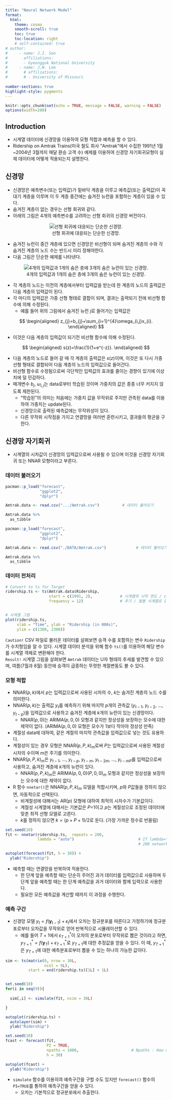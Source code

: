 ```yaml
---
title: "Neural Network Model"
format: 
  html:
    theme: cosmo
    smooth-scroll: true
    toc: true
    toc-location: right
    # self-contained: true
# author: 
#     - name: J.I. Seo
#       affiliations:
#       - Gyeongguk National University
#     - name: J.W. Lee
#       # affiliations:
#       # - University of Missouri
      
number-sections: true
highlight-style: pygments
---
```


```r
knitr::opts_chunk$set(echo = TRUE, message = FALSE, warning = FALSE)
options(width=200)
```

## Introduction

- 시계열 데이터에 신경망을 이용하여 모형 적합과 예측을 할 수 있다.
- Ridership on Amtrak Trains(미국 철도 회사 “Amtrak”에서 수집한 1991년 1월~2004년 3월까지 매달 환승 고객 수) 예제를 이용하여 신경망 자기회귀모형이 실제 데이터에 어떻게 적용되는지 설명한다.


## 신경망

- 신경망은 예측변수(또는 입력값)가 밑바닥 계층을 이루고 예측값(또는 출력값)이 꼭대기 계층을 이루며 이 두 계층 중간에는 숨겨진 뉴런을 포함하는 계층이 있을 수 있다.
- 숨겨진 계층이 없는 경우는 선형 회귀와 같다. 
- 아래의 그림은 4개의 예측변수를 고려하는 선형 회귀의 신경망 버전이다.

<center>![선형 회귀에 대응되는 단순한 신경망.](./image/캡처1.png)</center>


- 숨겨진 뉴런이 중간 계층에 있으면 신경망은 비선형이 되며 숨겨진 계층의 수와 각 숨겨진 계층의 노드 수는 반드시 미리 정해야한다. 
- 다음 그림은 단순한 예제를 나타낸다.

<center>![4개의 입력값과 1개의 숨은 층에 3개의 숨은 뉴런이 있는 신경망.](./image/캡처2.png)</center>

- 각 계층의 노드는 이전의 계층에서부터 입력값을 받는데 한 계층의 노드의 출력값은 다음 계층의 입력값이 된다.
- 각 마디의 입력값은 가중 선형 형태로 결합이 되며, 결과는 출력되기 전에 비선형 함수에 의해 수정된다. 
   - 예를 들어 위의 그림에서 숨겨진 뉴런 $j$로 들어가는 입력값은 
   
$$
\begin{aligned}
z_{j}=b_{j}+\sum_{i=1}^{4}\omega_{i,j}x_{i}.
\end{aligned}
$$


- 이것은 다음 계층의 입력값이 되기전 비선형 함수에 의해 수정된다. 


$$
\begin{aligned}
s(z)=\frac{1}{1+e^{-z}}.
\end{aligned}
$$


- 다음 계층의 노드로 들어 갈 때 각 계층의 출력값은 $s(z)$이며, 이것은 또 다시 가중 선형 형태로 결합되어 다음 계층의 노드의 입력값으로 들어간다. 
- 비선형 함수로 수정됨으로써 극단적인 입력값의 효과를 줄이는 경향이 있기에 이상치에 덜 민감하다. 
- 매개변수 $b_{j}$, $\omega_{i,j}$는 data로부터 학습된 것이며 가중치의 값은 종종 너무 커지지 않도록 제한된다.    
   - "학습된"의 의미는 처음에는 가중치 값을 무작위로 주지만 관측된 data를 이용하여 가중치는 update된다.   
   - 신경망으로 출력된 예측값에는 무작위성이 있다.      
   - 다른 무작위 시작점을 가지고 연결망을 여러번 훈련시키고, 결과들의 평균을 구한다.


## 신경망 자기회귀

- 시계열의 시차값이 신경망의 입력값으로써 사용될 수 있으며 이것을 신경망 자기회귀 또는 NNAR 모형이라고 부른다.

### 데이터 불러오기

```r
pacman::p_load("forecast",
               "ggplot2",
               "dplyr")

Amtrak.data <- read.csv(".../Amtrak.csv")          # 데이터 불러오기

Amtrak.data %>%
  as_tibble
```

```r
pacman::p_load("forecast",
               "ggplot2",
               "dplyr")

Amtrak.data <- read.csv("./DATA/Amtrak.csv")             # 데이터 불러오기

Amtrak.data %>%
  as_tibble
```

### 데이터 전처리

```r
# Convert to ts for Target
ridership.ts <- ts(Amtrak.data$Ridership, 
                   start = c(1991, 2),            # 시계열의 시작 연도 / c(1991, 2) : 1991년 2월 -> 첫 번째 시계열은 제거했기 때문
                   frequency = 12)                # 주기 / 월별 시계열로 1년에 12번 관측


# 시계열 그림
plot(ridership.ts, 
     xlab = "Time", ylab = "Ridership (in 000s)",
     ylim = c(1300, 2300))
```


`Caution!` CSV 파일로 불러온 데이터를 살펴보면 승객 수를 포함하는 변수 `Ridership`가 수치형임을 알 수 있다. 시계열 데이터 분석을 위해 함수 `ts()`를 이용하여 해당 변수를 시계열 객체로 변환해야 한다.  
`Result!` 시계열 그림을 살펴보면 `Amtrak` 데이터는 U자 형태의 추세를 발견할 수 있으며, 여름(7월과 8월) 동안에 승객이 급증하는 뚜렷한 계절변동도 볼 수 있다.


### 모형 적합

- NNAR($p,k$)에서 $p$는 입력값으로써 사용된 시차의 수, $k$는 숨겨진 계층의 노드 수를 의미한다. 
- NNAR($p,k$)는 출력값 $y_{t}$를 예측하기 위해 마지막 $p$개의 관측값 ($y_{t-1}$, $y_{t-2}$, $\ldots$, $y_{t-p}$)을 입력값으로 사용하고 숨겨진 계층에 $k$개의 뉴런이 있는 신경망이다. 
   - NNAR($p,0$)는 ARIMA($p,0,0$) 모형과 같지만 정상성을 보장하는 모수에 대한 제약이 없다. (ARIMA($p,0,0$) 모형은 모수가 1보다 작아야 정상성 만족)
- 계절성 data에 대하여, 같은 계절의 마지막 관측값을 입력값으로 넣는 것도 유용하다. 
- 계절성이 있는 경우 모형은 NNAR$(p,P,k)_{m}$로써 $P$는 입력값으로써 사용된 계절성 시차의 수이며 $m$은 주기를 의미한다. 
- NNAR$(p,P,k)_{m}$은 $y_{t-1}$, $\ldots$, $y_{t-p}$, $y_{t-m}$, $y_{t-2m}$, $\ldots$, $y_{t-mP}$를 입력값으로써 사용하고, 숨겨진 계층에 $k$개의 뉴런이 있다.
   -  NNAR$(p,P,k)_{m}$은 ARIMA$(p,0,0)(P,0,0)_{m}$ 모형과 같지만 정상성을 보장하는 모수에 대한 제약이 없다.
- R 함수 `nnetar()`은 NNAR$(p,P,k)_{m}$ 모델을 적합시키며, $p$와 $P$값들을 정하지 않으면, 자동적으로 선택된다.
   - 비계절성에 대해서는 AR($p$) 모형에 대하여 최적의 시차수가 기본값이다.
   - 계절성 시계열에 대해서는 기본값은 $P$=1이고 $p$는 계절성으로 조정된 데이터에 맞춘 최적 선형 모델로 고른다.  
   - $k$를 정하지 않으면 $k=(p+P+1)/2$로 둔다. (가장 가까운 정수로 반올림)

```r
set.seed(10)
fit <- nnetar(ridership.ts,  repeats = 200, 
              lambda = "auto")                            # If lambda="auto", then a transformation is automatically selected using BoxCox.lambda
                                                          # 200 networks to fit with different random starting weights & averaged./ Size : The number of hidden node

autoplot(forecast(fit, h = 30)) + 
  ylab("Ridership")
```

- 예측할 때는 연결망을 반복하여 적용한다. 
   - 한 단계 앞을 예측할 때는 단순히 주어진 과거 데이터를 입력값으로 사용하며 두 단계 앞을 예측할 때는 한 단계 예측값을 과거 데이터와 함께 입력으로 사용한다. 
   - 필요한 모든 예측값을 계산할 때까지 이 과정을 수행한다.

### 예측 구간

- 신경망 모델 $y_{t}=f($**y**$_{t-1})+\epsilon_{t}$에서 오차는 정규분포를 따른다고 가정하기에 정규분포로부터 오차값을 무작위로 얻어 반복적으로 시뮬레이션할 수 있다. 
   - 예를 들어 $T+1$에서 $\epsilon^{*}_{T+1}$이 오차의 분포로부터 무작위로 뽑은 것이라고 하면, $y^{*}_{T+1}=f($**y**$_{T})+\epsilon^{*}_{T+1}$로 $y_{T+1}$에 대한 추정값을 얻을 수 있다. 이 때, $y^{*}_{T+1}$은 $y_{T+1}$에 대한 예측분포로부터 뽑을 수 있는 하나의 가능한 값이다.


```r
sim <- ts(matrix(0, nrow = 30L, 
                 ncol = 9L), 
          start = end(ridership.ts)[1L] + 1L) 


set.seed(10)
for(i in seq(9)){
  
  sim[,i] <- simulate(fit, nsim = 30L)

}

autoplot(ridership.ts) + 
  autolayer(sim) +
  ylab("Ridership")
```


```r
set.seed(10)
fcast <- forecast(fit,
                  PI = TRUE, 
                  npaths = 1000,                       # Npaths : How many simulation/ Normal error 
                  h = 30) 

autoplot(fcast) + 
  ylab("Ridership")
```

- `simulate` 함수를 이용히여 예측구간을 구할 수도 있지만 `forecast()` 함수의 `PI=TRUE`를 통하여 예측구간을 얻을 수 있다. 
   - 오차는 기본적으로 정규분포에서 추출한다.
